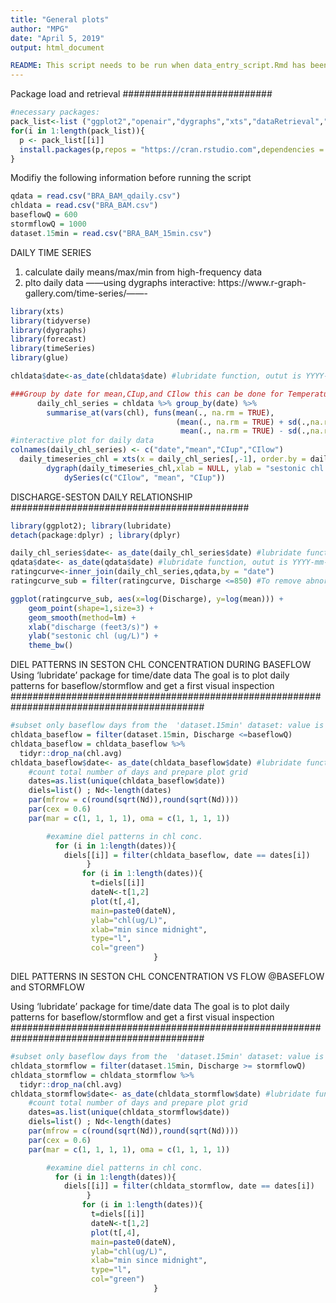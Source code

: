 ```yaml
---
title: "General plots"
author: "MPG"
date: "April 5, 2019"
output: html_document 

README: This script needs to be run when data_entry_script.Rmd has been completed. Order of codechunks matter
---
```

###########################
Package load and retrieval
###########################
```r
#necessary packages: 
pack_list<-list ("ggplot2","openair","dygraphs","xts","dataRetrieval","dplyr","forecast","glue","dataRetrieval","devtools","DataCombine","lubridate","zoo")
for(i in 1:length(pack_list)){
  p <- pack_list[[i]]
  install.packages(p,repos = "https://cran.rstudio.com",dependencies = TRUE)
}
```

###########################################################
Modifiy the following information before running the script
```r
qdata = read.csv("BRA_BAM_qdaily.csv")
chldata = read.csv("BRA_BAM.csv")
baseflowQ = 600
stormflowQ = 1000
dataset.15min = read.csv("BRA_BAM_15min.csv")
```

#########################################################
DAILY TIME SERIES 

1) calculate daily means/max/min from high-frequency data
2) plto daily data ------using dygraphs interactive: 
https://www.r-graph-gallery.com/time-series/-------

#########################################################
```r
library(xts)
library(tidyverse)
library(dygraphs)
library(forecast)
library(timeSeries)
library(glue)

chldata$date<-as_date(chldata$date) #lubridate function, outut is YYYY-mm-dd

###Group by date for mean,CIup,and CIlow this can be done for Temperature too if needed
      daily_chl_series = chldata %>% group_by(date) %>%
        summarise_at(vars(chl), funs(mean(., na.rm = TRUE), 
                                     (mean(., na.rm = TRUE) + sd(.,na.rm = TRUE)*1.96), 
                                      mean(., na.rm = TRUE) - sd(.,na.rm = TRUE)*1.96))
#interactive plot for daily data
colnames(daily_chl_series) <- c("date","mean","CIup","CIlow")
  daily_timeseries_chl = xts(x = daily_chl_series[,-1], order.by = daily_chl_series$date)
        dygraph(daily_timeseries_chl,xlab = NULL, ylab = "sestonic chl (ug/L)") %>%
            dySeries(c("CIlow", "mean", "CIup"))

```


###########################################
DISCHARGE-SESTON DAILY RELATIONSHIP
###########################################
```r
library(ggplot2); library(lubridate)
detach(package:dplyr) ; library(dplyr)

daily_chl_series$date<- as_date(daily_chl_series$date) #lubridate function, outut is YYYY-mm-dd
qdata$date<- as_date(qdata$date) #lubridate function, outut is YYYY-mm-dd
ratingcurve<-inner_join(daily_chl_series,qdata,by = "date")
ratingcurve_sub = filter(ratingcurve, Discharge <=850) #To remove abnormal cases or significant outliers

ggplot(ratingcurve_sub, aes(x=log(Discharge), y=log(mean))) +
    geom_point(shape=1,size=3) +    
    geom_smooth(method=lm) +
    xlab("discharge (feet3/s)") +
    ylab("sestonic chl (ug/L)") +
    theme_bw()
```


###########################################################################################
DIEL PATTERNS IN SESTON CHL CONCENTRATION DURING BASEFLOW
Using 'lubridate' package for time/date data 
The goal is to plot daily patterns for baseflow/stormflow and get a first visual inspection
###########################################################################################
```r
#subset only baseflow days from the  'dataset.15min' dataset: value is set on top of the script
chldata_baseflow = filter(dataset.15min, Discharge <=baseflowQ) 
chldata_baseflow = chldata_baseflow %>% 
  tidyr::drop_na(chl.avg)
chldata_baseflow$date<- as_date(chldata_baseflow$date) #lubridate function, output is YYYY-mm-dd. This will allow the loop to subset all the values in a day
    #count total number of days and prepare plot grid
    dates=as.list(unique(chldata_baseflow$date))
    diels=list() ; Nd<-length(dates)
    par(mfrow = c(round(sqrt(Nd)),round(sqrt(Nd))))
    par(cex = 0.6)
    par(mar = c(1, 1, 1, 1), oma = c(1, 1, 1, 1))

        #examine diel patterns in chl conc.
          for (i in 1:length(dates)){
            diels[[i]] = filter(chldata_baseflow, date == dates[i])
                 }
                for (i in 1:length(dates)){ 
                  t=diels[[i]]
                  dateN<-t[1,2]
                  plot(t[,4],
                  main=paste0(dateN),
                  ylab="chl(ug/L)",
                  xlab="min since midnight",
                  type="l",
                  col="green")
                                }
```



###########################################################################################
DIEL PATTERNS IN SESTON CHL CONCENTRATION VS FLOW @BASEFLOW and STORMFLOW

Using 'lubridate' package for time/date data 
The goal is to plot daily patterns for baseflow/stormflow and get a first visual inspection
###########################################################################################
```r
#subset only baseflow days from the  'dataset.15min' dataset: value is set on top of the script
chldata_stormflow = filter(dataset.15min, Discharge >= stormflowQ) 
chldata_stormflow = chldata_stormflow %>% 
  tidyr::drop_na(chl.avg)
chldata_stormflow$date<- as_date(chldata_stormflow$date) #lubridate function, output is YYYY-mm-dd. This will allow the loop to subset all the values in a day
    #count total number of days and prepare plot grid
    dates=as.list(unique(chldata_stormflow$date))
    diels=list() ; Nd<-length(dates)
    par(mfrow = c(round(sqrt(Nd)),round(sqrt(Nd))))
    par(cex = 0.6)
    par(mar = c(1, 1, 1, 1), oma = c(1, 1, 1, 1))

        #examine diel patterns in chl conc.
          for (i in 1:length(dates)){
            diels[[i]] = filter(chldata_stormflow, date == dates[i])
                 }
                for (i in 1:length(dates)){ 
                  t=diels[[i]]
                  dateN<-t[1,2]
                  plot(t[,4],
                  main=paste0(dateN),
                  ylab="chl(ug/L)",
                  xlab="min since midnight",
                  type="l",
                  col="green")
                                }

```
